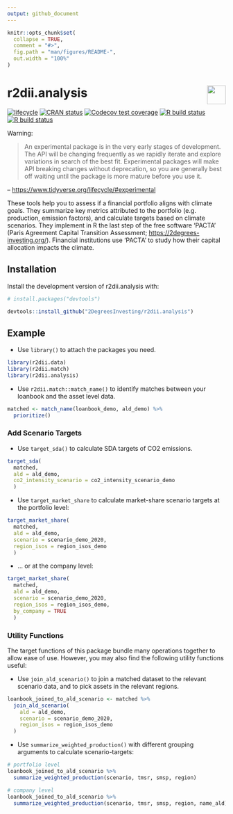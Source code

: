 ```yaml
---
output: github_document 
---
```

<!-- README.md is generated from README.Rmd. Please edit that file -->

```r
knitr::opts_chunk$set(
  collapse = TRUE,
  comment = "#>",
  fig.path = "man/figures/README-",
  out.width = "100%"
)
```

# r2dii.analysis <a href='https://github.com/2DegreesInvesting/r2dii.analysis'><img src='https://imgur.com/A5ASZPE.png' align='right' height='43' /></a>

<!-- badges: start -->
[![lifecycle](https://img.shields.io/badge/lifecycle-experimental-orange.svg)](https://www.tidyverse.org/lifecycle/#experimental)
[![CRAN status](https://www.r-pkg.org/badges/version/r2dii.analysis)](https://CRAN.R-project.org/package=r2dii.analysis)
[![Codecov test coverage](https://codecov.io/gh/2degreesinvesting/r2dii.analysis/branch/master/graph/badge.svg)](https://codecov.io/gh/2degreesinvesting/r2dii.analysis?branch=master)
[![R build status](https://github.com/2DegreesInvesting/r2dii.analysis/workflows/R-CMD-check/badge.svg)](https://github.com/2DegreesInvesting/r2dii.analysis/actions)
[![R build status](https://github.com/2degreesinvesting/r2dii.analysis/workflows/R-CMD-check/badge.svg)](https://github.com/2degreesinvesting/r2dii.analysis/actions)
<!-- badges: end -->

Warning:

> An experimental package is in the very early stages of development. The API will be changing frequently as we rapidly iterate and explore variations in search of the best fit. Experimental packages will make API breaking changes without deprecation, so you are generally best off waiting until the package is more mature before you use it.

-- <https://www.tidyverse.org/lifecycle/#experimental>

These tools help you to assess if a financial portfolio aligns with climate
goals. They summarize key metrics attributed to the portfolio (e.g.
production, emission factors), and calculate targets based on climate
scenarios. They implement in R the last step of the free software 'PACTA'
(Paris Agreement Capital Transition Assessment;
<https://2degrees-investing.org/>). Financial institutions use 'PACTA' to
study how their capital allocation impacts the climate.

## Installation

Install the development version of r2dii.analysis with:

```r
# install.packages("devtools")

devtools::install_github("2DegreesInvesting/r2dii.analysis")
```

## Example

* Use `library()` to attach the packages you need.

```r
library(r2dii.data)
library(r2dii.match)
library(r2dii.analysis)
```

* Use `r2dii.match::match_name()` to identify matches between your loanbook and the asset level data.

```r
matched <- match_name(loanbook_demo, ald_demo) %>%
  prioritize()
```

### Add Scenario Targets

* Use `target_sda()` to calculate SDA targets of CO2 emissions.

```r
target_sda(
  matched, 
  ald = ald_demo, 
  co2_intensity_scenario = co2_intensity_scenario_demo
  )
```

* Use `target_market_share` to calculate market-share scenario targets at the portfolio level:

```r
target_market_share(
  matched, 
  ald = ald_demo, 
  scenario = scenario_demo_2020, 
  region_isos = region_isos_demo
  )
```

* ... or at the company level:

```r
target_market_share(
  matched, 
  ald = ald_demo, 
  scenario = scenario_demo_2020, 
  region_isos = region_isos_demo,
  by_company = TRUE
  )
```

### Utility Functions

The target functions of this package bundle many operations together to allow 
ease of use. However, you may also find the following utility functions useful:

* Use `join_ald_scenario()` to join a matched dataset to the relevant 
scenario data, and to pick assets in the relevant regions. 

```r
loanbook_joined_to_ald_scenario <- matched %>%
  join_ald_scenario(
    ald = ald_demo,
    scenario = scenario_demo_2020,
    region_isos = region_isos_demo
  )
```

* Use `summarize_weighted_production()` with different grouping arguments to 
calculate scenario-targets:

```r
# portfolio level
loanbook_joined_to_ald_scenario %>%
  summarize_weighted_production(scenario, tmsr, smsp, region)

# company level
loanbook_joined_to_ald_scenario %>%
  summarize_weighted_production(scenario, tmsr, smsp, region, name_ald)
```
